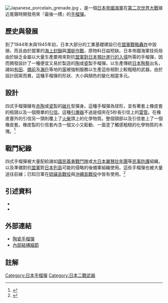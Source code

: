 {{NoteTA
|G1=Military
|G2=長度單位
|G3=Firearms
}}
{{Infobox Weapon
|name=四式「陶瓷」手榴彈
|image= File:Ceramic Grenade.jpg
|image_size= 300px
|caption=兩枚四式手榴彈。左邊的沒套上橡皮套。
|origin={{flagcountry|Empire of Japan}}
|type=[[手榴彈|手榴彈]]
<!-- Type selection -->
|is_explosive=yes
<!-- Service history -->
|service=1944—1945年
|used_by=[[Image:Naval_Ensign_of_Japan.svg|20px]][[日本帝國海軍|日本帝國海軍]]
|wars=[[第二次世界大戰|第二次世界大戰]]
<!-- Production history -->
|designer= 
|design_date=
|manufacturer=
|unit_cost=
|production_date=
|number= 
|variants= 
<!-- General specifications -->
|spec_label=
|weight= 
|length= 
|part_length= 
|width=
|height=
|diameter=變動
|crew=
<!-- Explosive specifications --> 
|filling=
|filling_weight=
|detonation=引信延遲4—5秒
|yield=
}}
[[Image:Japanese_porcelain_grenade.jpg|right]]
{{nihongo|'''四式手榴彈'''，又稱'''陶製手榴彈'''|四式陶製手榴弾|よんしきとうせいてりゅうだん}}，是一個[[日本帝國海軍|日本帝國海軍]]在[[第二次世界大戰|第二次世界大戰]]接近尾聲時開發用來『最後一搏』的[[手榴彈|手榴彈]]。

==歷史與發展==
到了1944年末與1945年初，日本大部分的工業基礎建設已在[[空襲日本|盟軍戰略轟炸]]中毀損，而且由於盟軍的[[海上封鎖|海上封鎖]]與[[潛艇作戰|潛艇作戰]]，原物料日益短缺。日本帝國海軍技術局由於缺乏金屬以大量生產要用來對抗[[沒落行動|盟軍對日本預計進行的入侵]]所需的手榴彈，因而開發設計了一種便宜又易於製造的[[陶器|陶]]或[[瓷器|瓷]]製手榴彈。以生產傳統[[日本陶藝|日本陶藝]]出名，諸如[[有田町|有田]]、[[備前國|備前]]及[[瀨戶市|瀨戶]]等地的[[窯|窯]]被強制服務以生產這些相對上較粗糙的武器。由於設計因窯而異，這種手榴彈的形狀、大小與顏色的變化相當多元。
==設計==
四式手榴彈擁有[[赤陶|赤陶]]或[[瓷器|瓷]]製的[[手榴彈#.E6.9D.80.E4.BC.A4.E6.89.8B.E6.A6.B4.E5.BC.B9|破片]]型彈身。這種手榴彈為球形，並有著套上橡皮套的瓶頸以及一個簡單的[[引信|引信]]。這種[[引爆器|引爆器]]不過是個夾在5秒長引信上的[[雷管|雷管]]。在橡皮塞外的引信另一頭則覆上了[[火柴|火柴]]頭上的化學物質。整個頸部以及引信套上了一個橡皮套。橡皮製的引信套內含一個又小又鬆動、一面塗了觸感粗糙的化學物質的木塊。<ref>{{Cite web |url=http://www.inert-ord.net/jap02h/grenades/t4/index.html |title=日製四式陶瓷手榴彈 - Inert-Ord.Net |accessdate=2010-08-11 |archive-date=2010-05-27 |archive-url=https://web.archive.org/web/20100527213252/http://www.inert-ord.net/jap02h/grenades/t4/index.html |dead-url=no }}</ref> 

==戰鬥紀錄==
四式手榴彈被大量配給諸如[[國民義勇戰鬥隊|國民義勇戰鬥隊]]或[[大日本翼賛壯年團|大日本翼賛壯年團]]等[[民事防護|民事防護]]組織，以及準備對抗[[同盟國_(第二次世界大戰)|盟軍]]對[[日本列島|日本列島]]可能的侵略的後備軍組織使用。這些手榴彈也被大量送往前線；已知日軍在[[硫磺島戰役|硫磺島戰役]]與[[沖繩島戰役|沖繩島戰役]]中皆有使用。<ref>{{Cite web |url=http://www.lonesentry.com/articles/jp_ormoc/index.html |title=Lone Sentry: New Weapons Captured at Ormoc, Japanese (U.S. WWII Intelligence Bulletin, March 1945) |accessdate=2010-08-11 |archive-date=2010-05-05 |archive-url=https://web.archive.org/web/20100505033329/http://www.lonesentry.com/articles/jp_ormoc/index.html |dead-url=no }}</ref>

==引述資料==
* {{cite book|author=US Department of War|title=Handbook on Japanese Military Forces, TM-E 30-480 (1945)|publisher= Louisiana State University Press |year=1994 reprint| isbn=0807120138 }}
*{{cite book|title=Japanese Explosive Ordnance, TM 9-1985-4|publisher=Departments of the Army and the Air Force|year=1953| ASIN=B000H7NCDS }}

==外部連結==
*[http://www3.plala.or.jp/takihome/grenade.htm#ceramic_grenade 陶瓷手榴彈]{{Wayback|url=http://www3.plala.or.jp/takihome/grenade.htm#ceramic_grenade |date=20180807210156 }}
*[http://www.inert-ord.net/jap02h/grenades/t4/index.html 內部結構細節]{{Wayback|url=http://www.inert-ord.net/jap02h/grenades/t4/index.html |date=20100527213252 }}

==註解==
{{Reflist}}

{{第二次世界大戰日本步兵火器}}

[[Category:日本手榴彈|Category:日本手榴彈]]
[[Category:日本二戰武器|Category:日本二戰武器]]